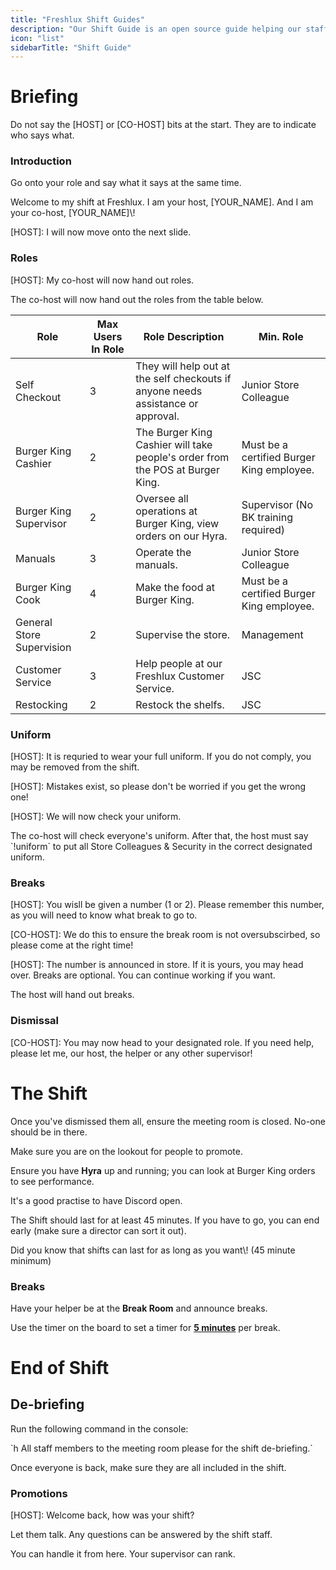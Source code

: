 ```yaml
---
title: "Freshlux Shift Guides"
description: "Our Shift Guide is an open source guide helping our staff host a shift."
icon: "list"
sidebarTitle: "Shift Guide"
---
```


# Briefing

<Warning>
  Do not say the [HOST] or [CO-HOST] bits at the start. They are to indicate who says what.
</Warning>

### Introduction

Go onto your role and say what it says at the same time.

<Tabs>
  <Tab title="Host">
    Welcome to my shift at Freshlux. I am your host, <Tooltip tip="Replace with your actual name">[YOUR_NAME]</Tooltip>.
  </Tab>
  <Tab title="Co Host">
    And I am your co-host, <Tooltip tip="Replace with your actual name">[YOUR_NAME]</Tooltip>\!
  </Tab>
</Tabs>

[HOST]: I will now move onto the next slide.

### Roles

[HOST]: My co-host will now hand out roles.

<Check>
  The co-host will now hand out the roles from the table below.
</Check>

| **Role**                  | **Max Users In Role** | **Role Description**                                                             | Min. Role                                           |
| ------------------------- | --------------------- | -------------------------------------------------------------------------------- | --------------------------------------------------- |
| Self Checkout             | 3                     | They will help out at the self checkouts if anyone needs assistance or approval. | Junior Store Colleague                              |
| Burger King Cashier       | 2                     | The Burger King Cashier will take people's order from the POS at Burger King.    | Must be a certified Burger King employee.           |
| Burger King Supervisor    | 2                     | Oversee all operations at Burger King, view orders on our Hyra.                  | Supervisor (No BK training required)                |
| Manuals                   | 3                     | Operate the manuals.                                                             | Junior Store Colleague                              |
| Burger King Cook          | 4                     | Make the food at Burger King.                                                    | Must be a certified Burger King employee.           |
| General Store Supervision | 2                     | Supervise the store.                                                             | Management                                          |
| Customer Service          | 3                     | Help people at our Freshlux Customer Service.                                    | <Tooltip tip="Junior Store Colleague">JSC</Tooltip> |
| Restocking                | 2                     | Restock the shelfs.                                                              | <Tooltip tip="Junior Store Colleague">JSC</Tooltip> |

### Uniform

[HOST]: It is requried to wear your full uniform. If you do not comply, you may be removed from the shift.

[HOST]: Mistakes exist, so please don't be worried if you get the wrong one\!

[HOST]: We will now check your uniform.

<Info>
  The co-host will check everyone's uniform. After that, the host must say `!uniform` to put all Store Colleagues & Security in the correct designated uniform.
</Info>

### Breaks

[HOST]: You wisll be given a number (1 or 2). Please remember this number, as you will need to know what break to go to.

[CO-HOST]: We do this to ensure the break room is not oversubscirbed, so please come at the right time\!

[HOST]: The number is announced in store. If it is yours, you may head over. Breaks are optional. You can continue working if you want.

<Info>
  The host will hand out breaks.
</Info>

### Dismissal

[CO-HOST]: You may now head to your designated role. If you need help, please let me, our host, the helper or any other supervisor\!

# The Shift

Once you've dismissed them all, ensure the meeting room is closed. No-one should be in there.

Make sure you are on the lookout for people to promote.

Ensure you have <Icon icon="vest" iconType="regular" /> **Hyra** up and running; you can look at Burger King orders to see performance.

It's a good practise to have Discord open.

The Shift should last for at least 45 minutes. If you have to go, you can end early (make sure a director can sort it out).

<Tip>
  Did you know that shifts can last for as long as you want\! (45 minute minimum)
</Tip>

### Breaks

Have your helper be at the  <Icon icon="bed" /> **Break Room** and announce breaks.

Use the timer on the board to set a timer for **<u>5 minutes</u>** per break.

# End of Shift

## De-briefing

Run the following command in the console:

<Tabs>
  <Tab title="Command">
    `h All staff members to the meeting room please for the shift de-briefing.`
  </Tab>
</Tabs>

Once everyone is back, make sure they are all included in the shift.

### Promotions

[HOST]: Welcome back, how was your shift?

<Note>
  Let them talk. Any questions can be answered by the shift staff.
</Note>

You can handle it from here. Your supervisor can rank.